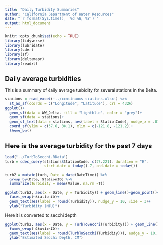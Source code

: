```yaml
---
title: "Daily Turbidity Summaries"
author: "California Department of Water Resources"
date: "`r format(Sys.time(), '%d %B, %Y')`"
output: html_document
---
```


```r
knitr::opts_chunk$set(echo = TRUE)
library(tidyverse)
library(lubridate)
library(cder)
library(sf)
library(deltamapr)
library(readxl)
```

## Daily average turbidities

This is a summary of daily average turbidity for several stations in the Delta.

```r
stations = read_excel("../continuous stations.xlsx") %>%
  st_as_sf(coords = c("Longitude", "Latitude"), crs = 4326)
ggplot()+
  geom_sf(data = WW_Delta, fill = "lightblue", color = "grey")+
  geom_sf(data = stations)+
  geom_sf_text(data = stations, aes(label = StationCode), nudge_x = .01, nudge_y = .01, size = 2)+
  coord_sf(ylim = c(37.6, 38.1), xlim = c(-121.8, -121.2))+
  theme_bw()

```

## Here is the average turbidity for the past 7 days


```r
load("../TurbToSecchi.RData")
turb = cdec_query(stations$StationCode, c(27,221), duration = "E",
                  start.date = today()-7, end.date = today())

turb2 = mutate(turb, Date = date(DateTime)) %>%
  group_by(Date, StationID) %>%
  summarize(Turbidity = mean(Value, na.rm =T))

ggplot(turb2, aes(x = Date, y = Turbidity)) + geom_line()+geom_point()+
  facet_wrap(~StationID)+
  geom_text(aes(label = round(Turbidity)), nudge_y = 10, size = 3)+
  ylab("Turbidity (NTU)")

```

Here it is converted to secchi depth

```r

ggplot(turb2, aes(x = Date, y = TurbToSecchi(Turbidity))) + geom_line()+geom_point()+
  facet_wrap(~StationID)+
  geom_text(aes(label = round(TurbToSecchi(Turbidity))), nudge_y = 10, size = 3)+
  ylab("Estimated Secchi Depth, CM")

```

